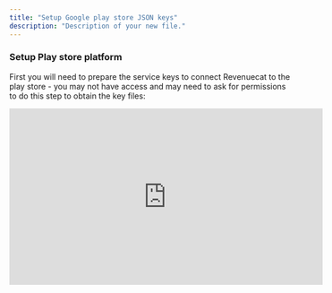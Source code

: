 ```yaml
---
title: "Setup Google play store JSON keys"
description: "Description of your new file."
---
```


### Setup Play store platform

First you will need to prepare the service keys to connect Revenuecat to the play store - you may not have access and may need to ask for permissions to do this step to obtain the key files:

<iframe width="560" height="315" src="https://www.youtube.com/embed/fOr2fu-0Vs8?si=wTUIYv5_boBhC6a-" title="YouTube video player" frameborder="0" allow="accelerometer; autoplay; clipboard-write; encrypted-media; gyroscope; picture-in-picture; web-share" referrerpolicy="strict-origin-when-cross-origin" allowfullscreen />

You can see a thorough written guide from the video here: https://www.revenuecat.com/docs/service-credentials/creating-play-service-credentials
